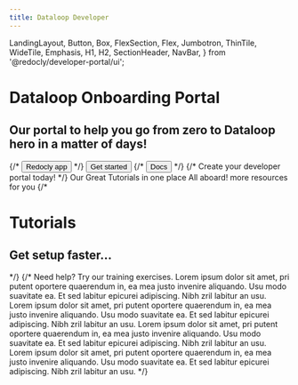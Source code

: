 ```yaml
---
title: Dataloop Developer
---
```


  LandingLayout,
  Button,
  Box,
  FlexSection,
  Flex,
  Jumbotron,
  ThinTile,
  WideTile,
  Emphasis,
  H1,
  H2,
  SectionHeader,
  NavBar,
} from '@redocly/developer-portal/ui';



<Jumbotron>
  <NavBar location={props.location} standalone={false} />
  <H1>Dataloop Onboarding Portal</H1>
  <H2>Our portal to help you go from zero to Dataloop hero in a matter of days!</H2>
  <Flex p={20} justifyContent="center">
    {/* <Button size="large" to="https://app.redoc.ly">
      Redocly app
    </Button> */}
     <Button variant="outlined" size="xlarge" to="tutorials/getting_started/sdk_overview/chapter.md">
      Get started
    </Button>
    {/* <Button variant="outlined" size="large" to="https://redoc.ly/docs">
      Docs
    </Button> */}
  </Flex>
</Jumbotron>
<Box my={25}>
  {/*<SectionHeader>
    Create your <Emphasis> developer portal </Emphasis> today!
  </SectionHeader>*/}
  <FlexSection justifyContent="space-around" flexWrap="wrap">
    <ThinTile to="tutorials/tutorials.mdx" icon={icon1} header="Tutorials">
        Our Great Tutorials in one place
    </ThinTile>
    <ThinTile to="onboarding/onboarding.md" icon={launchFastIcon} header="Onboarding">
        All aboard!
    </ThinTile>
    <ThinTile to="resources/resources.mdx" icon={icon3} header="Resources">
        more resources for you
    </ThinTile>
  </FlexSection>
  {/* <Jumbotron parallaxEffect bgImage={icon1}>
    <H1>Tutorials</H1>
    <H2>Get setup faster...</H2>
  </Jumbotron> */}
  {/* <SectionHeader>
    <Emphasis>Need help? </Emphasis>
    Try our training exercises.
  </SectionHeader>
  <FlexSection justifyContent="space-around" flexWrap="wrap">
    <WideTile to="developer-portal/index.md" header="Rock">
        Lorem ipsum dolor sit amet, pri putent oportere quaerendum in, ea mea justo invenire
        aliquando. Usu modo suavitate ea. Et sed labitur epicurei adipiscing. Nibh zril labitur
        an usu.
    </WideTile>
    <WideTile to="developer-portal/index.md" header="Paper">
        Lorem ipsum dolor sit amet, pri putent oportere quaerendum in, ea mea justo invenire
        aliquando. Usu modo suavitate ea. Et sed labitur epicurei adipiscing. Nibh zril labitur
        an usu.
    </WideTile>
    <WideTile to="developer-portal/index.md" header="Scissors">
        Lorem ipsum dolor sit amet, pri putent oportere quaerendum in, ea mea justo invenire
        aliquando. Usu modo suavitate ea. Et sed labitur epicurei adipiscing. Nibh zril labitur
        an usu.
    </WideTile>
    <WideTile to="developer-portal/index.md" header="Go">
        Lorem ipsum dolor sit amet, pri putent oportere quaerendum in, ea mea justo invenire
        aliquando. Usu modo suavitate ea. Et sed labitur epicurei adipiscing. Nibh zril labitur
        an usu.
    </WideTile>
  </FlexSection>*/}
</Box>

